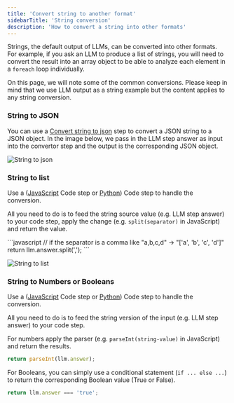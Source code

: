 ```yaml
---
title: 'Convert string to another format'
sidebarTitle: 'String conversion'
description: 'How to convert a string into other formats'
---
```


Strings, the default output of LLMs, can be converted into other formats. 
For example, if you ask an LLM to produce a list of strings, you will need to convert the result into an array object to be
able to analyze each element in a `foreach` loop individually.

On this page, we will note some of the common conversions. Please keep in mind that we use LLM output as a string example but
the content applies to any string conversion.


### String to JSON
You can use a [Convert string to json](/tool/tool-steps/convert-string-to-json) step to convert a JSON string
to a JSON object. 
In the image below, we pass in the LLM step answer as input into the convertor step and the output is the corresponding
JSON object.

![String to json](/images/build-custom-tools/tool-step/convert-string-to-json-fields.png)

### String to list
Use a ([JavaScript](/tool/tool-steps/code-javascript) Code step or 
[Python](/tool/tool-steps/python-code/code-python)) Code step to handle the conversion.

All you need to do is to feed the string source value (e.g. LLM step answer) to your code step, apply the change
(e.g. `split(separator)` in JavaScript) and return the value.

<Tip>
```javascript
// if the separator is a comma like "a,b,c,d" -> "['a', 'b', 'c', 'd']"
return llm.answer.split(',');
```
</Tip>

![String to list](/images/build-custom-tools/tool-step/llm-output-str-to-list.png)

### String to Numbers or Booleans
Use a ([JavaScript](/tool/tool-steps/code-javascript) Code step or 
[Python](/tool/tool-steps/python-code/code-python)) Code step to handle the conversion.

All you need to do is to feed the string version of the input (e.g. LLM step answer) to your code step.

For numbers apply the parser (e.g. `parseInt(string-value)` in JavaScript) and return
the results.

```javascript
return parseInt(llm.answer);
```

For Booleans, you can simply use a conditional statement (`if ... else ...`) to return
the corresponding Boolean value (True or False).

```javascript
return llm.answer === 'true';
```